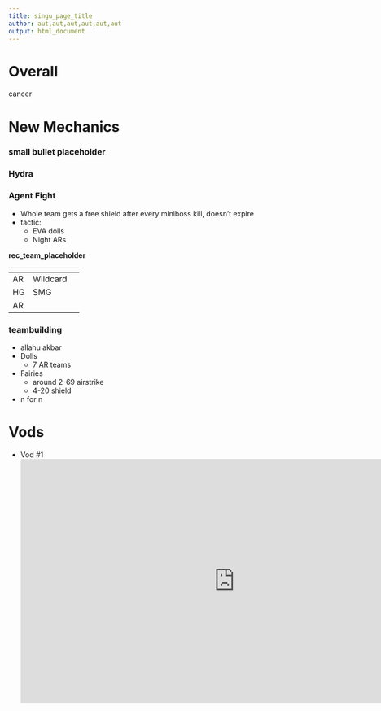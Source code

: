 ```yaml
---
title: singu_page_title
author: aut,aut,aut,aut,aut,aut
output: html_document
---
```


# Overall
cancer

# New Mechanics

### small bullet placeholder

### Hydra

### Agent Fight
  - Whole team gets a free shield after every miniboss kill, doesn't expire
  - tactic:
    - EVA dolls
    - Night ARs

**rec_team_placeholder**

|[]()| | |
|-|-|-|
|AR|Wildcard| |
|HG|SMG| |
|AR| | |

### teambuilding
  - allahu akbar
  - Dolls
    - 7 AR teams
  - Fairies
    - around 2-69 airstrike
    - 4-20 shield
  - n for n

# Vods
- Vod #1
</br><iframe width="840" height="480" src="https://www.youtube.com/embed/F2tcHZwSs60" frameborder="0" allowfullscreen></iframe>

